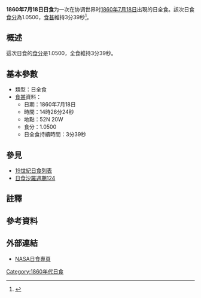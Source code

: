 {{Infobox Solar eclipse
| Year        = 1860
| Month       = 7
| Day         = 18
| Type        = 日全食
| Image       = SE1860Jul18T.png
| Image size  = 200px
| Image intro = 1860年7月18日日全食路徑圖
  <!--   日食資料   -->
| Gamma       = 0.5487
| Mag         = 1.0500
| Saros       = [[日食沙羅週期124|124]]
| Saros total = 
| Saros seq   = 
  <!--     食甚     -->
| Duration    = 3分39秒
| Location    = 
| Coords      = 
| Width       = 198公里
  <!--   開始時間   -->
| Partial     = 
| Start type  = 
| Centre      = 
| Greatest    = 14:26:24
  <!--     倒數     -->
| hour        = 14
| minute      = 26
| second      = 24
| Duration_s  = 
}}
'''1860年7月18日日食'''为一次在协调世界时[[1860年|1860年]][[7月18日|7月18日]]出現的日全食。該次日食[[食分|食分]]為1.0500，[[食甚|食甚]]維持3分39秒<ref name="nasa_catalog_list">{{cite web |url=http://eclipse.gsfc.nasa.gov/SEcat5/SE1801-1900.html |title=Catalog of Solar Eclipses: 1801 to 1900 |language=en |publisher=[[NASA|NASA]] |accessdate=2009-07-26 |archiveurl=https://web.archive.org/web/20150112204733/http://eclipse.gsfc.nasa.gov/SEcat5/SE1801-1900.html |archivedate=2015-01-12 |deadurl=no }}</ref>。

== 概述 ==
這次日食的[[食分|食分]]是1.0500，全食維持3分39秒。

== 基本參數 ==
{{NoteUTC}}
* 類型：日全食
*[[食甚|食甚]]資料：
** 日期：1860年7月18日
** 時間：14時26分24秒 
** 地點：52N 20W
** 食分：1.0500
** 日全食持續時間：3分39秒

== 參見 ==
{{日食主題}}
* [[19世紀日食列表|19世紀日食列表]]
* [[日食沙羅週期124|日食沙羅週期124]]

== 註釋 ==
{{NoteFoot}}

== 參考資料 ==
{{reflist}}

== 外部連結 ==
* [http://eclipse.gsfc.nasa.gov/solar.html NASA日食專頁]{{Wayback|url=http://eclipse.gsfc.nasa.gov/solar.html |date=20190108200537 }}{{en icon}}

{{日食}}

[[Category:1860年代日食|Category:1860年代日食]]


{{Eclipse-stub}}